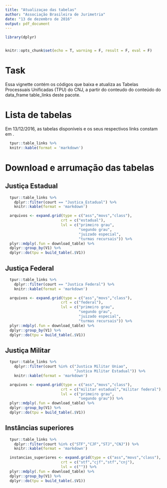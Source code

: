 ```yaml
---
title: "Atualizaçao das tabelas"
author: "Associação Brasileira de Jurimetria"
date: "13 de dezembro de 2016"
output: pdf_document
---
```


```r

library(dplyr)


knitr::opts_chunk$set(echo = T, warning = F, result = F, eval = F)
```

# Task

Essa vignette contém os códigos que baixa e atualiza as Tabelas Processuais Unificadas (TPU) do CNJ, a partir do conteudo do conteúdo do data_frame table_links deste pacote.

# Lista de tabelas

Em 13/12/2016, as tabelas disponíveis e os seus respectivos links constam em \ref{tab:table_links}.

```r

  tpur::table_links %>% 
  knitr::kable(format = 'markdown')

```

# Download e arrumação das tabelas

## Justiça Estadual 

```r

  tpur::table_links %>% 
    dplyr::filter(court == "Justica_Estadual") %>% 
    knitr::kable(format = 'markdown')

```

```r

  arquivos <- expand.grid(type = c("ass","movs","class"),
                         crt = c("estadual"),
                         lvl = c("primeiro grau",
                                 "segundo grau",
                                 "juizado especial",
                                 "turmas recursais")) %>% 
  plyr::mdply(.fun = download_table) %>% 
  dplyr::group_by(V1) %>% 
  dplyr::do(tpu = build_table(.$V1))

``` 

## Justiça Federal

```r

  tpur::table_links %>% 
    dplyr::filter(court == "Justica Federal") %>% 
    knitr::kable(format = 'markdown')

```

```r

  arquivos <- expand.grid(type = c("ass","movs","class"),
                         crt = c("federal"),
                         lvl = c("primeiro grau",
                                 "segundo grau",
                                 "juizado especial",
                                 "turmas recursais")) %>% 
  plyr::mdply(.fun = download_table) %>% 
  dplyr::group_by(V1) %>% 
  dplyr::do(tpu = build_table(.$V1))

```

## Justiça Militar

```r

  tpur::table_links %>% 
    dplyr::filter(court %in% c("Justica Militar Uniao",
                               "Justica Militar Estadual")) %>% 
    knitr::kable(format = 'markdown')

```

```r

  arquivos <- expand.grid(type = c("ass","movs","class"),
                         crt = c("militar estadual","militar federal"),
                         lvl = c("primeiro grau",
                                 "segundo grau")) %>% 
  plyr::mdply(.fun = download_table) %>% 
  dplyr::group_by(V1) %>% 
  dplyr::do(tpu = build_table(.$V1))

```

## Instâncias superiores

```r

  tpur::table_links %>% 
    dplyr::filter(court %in% c("STF","CJF","STJ","CNJ")) %>% 
    knitr::kable(format = 'markdown')

```

```r

  instancias_superiores <- expand.grid(type = c("ass","movs","class"),
                         crt = c("stf","cjf","stf","cnj"),
                         lvl = c("")) %>% 
  plyr::mdply(.fun = download_table) %>% 
  dplyr::group_by(V1) %>% 
  dplyr::do(tpu = build_table(.$V1))

```